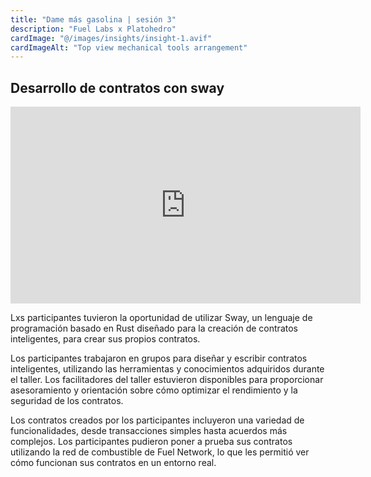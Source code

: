 ```yaml
---
title: "Dame más gasolina | sesión 3"
description: "Fuel Labs x Platohedro"
cardImage: "@/images/insights/insight-1.avif"
cardImageAlt: "Top view mechanical tools arrangement"
---
```


<h2> Desarrollo de contratos con sway </h2>


<iframe width="560" height="315" src="https://www.youtube.com/embed/hYfYkWUfUjk" title="YouTube video player" frameborder="0" allow="accelerometer; autoplay; clipboard-write; encrypted-media; gyroscope; picture-in-picture; web-share" allowfullscreen></iframe>

Lxs participantes tuvieron la oportunidad de utilizar Sway, un lenguaje de programación basado en Rust diseñado para la creación de contratos inteligentes, para crear sus propios contratos.

  
Los participantes trabajaron en grupos para diseñar y escribir contratos inteligentes, utilizando las herramientas y conocimientos adquiridos durante el taller. Los facilitadores del taller estuvieron disponibles para proporcionar asesoramiento y orientación sobre cómo optimizar el rendimiento y la seguridad de los contratos.

  
Los contratos creados por los participantes incluyeron una variedad de funcionalidades, desde transacciones simples hasta acuerdos más complejos. Los participantes pudieron poner a prueba sus contratos utilizando la red de combustible de Fuel Network, lo que les permitió ver cómo funcionan sus contratos en un entorno real. 